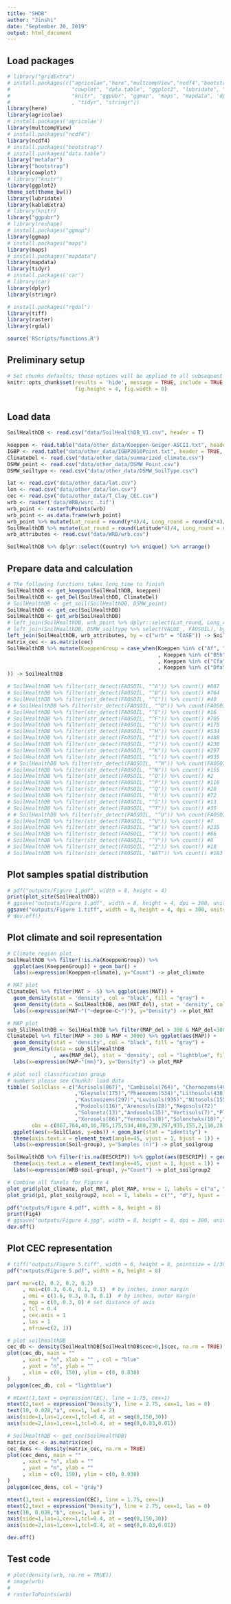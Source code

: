 ```yaml
---
title: "SHDB"
author: "Jinshi"
date: "September 20, 2019"
output: html_document
---
```



## Load packages
```r
# library("gridExtra")
# install.packages(c("agricolae","here","multcompView","ncdf4","bootstrap", "metafor",
#                    "cowplot", "data.table", "ggplot2", "lubridate", "kableExtra",
#                    "knitr", "ggpubr", "ggmap", "maps", "mapdata", 'dplyr'
#                    , "tidyr", "stringr"))
library(here)
library(agricolae)
# install.packages('agricolae')
library(multcompView)
# install.packages("ncdf4")
library(ncdf4)
# install.packages("bootstrap")
# install.packages("data.table")
library("metafor")
library("bootstrap")
library(cowplot)
# library("knitr")
library(ggplot2)
theme_set(theme_bw())
library(lubridate)
library(kableExtra)
# library(knitr)
library("ggpubr")
# library(reshape)
# install.packages("ggmap")
library(ggmap)
# install.packages("maps")
library(maps)
# install.packages("mapdata")
library(mapdata)
library(tidyr)
# install.packages('car')
# library(car)
library(dplyr)
library(stringr)

# install.packages("rgdal")
library(tiff)
library(raster)
library(rgdal)

source('RScripts/functions.R')
```



## Preliminary setup
```r
# Set chunks defaults; these options will be applied to all subsequent chunks
knitr::opts_chunk$set(results = 'hide', message = TRUE, include = TRUE, echo = FALSE, cache = TRUE, warning = FALSE,
                      fig.height = 4, fig.width = 8)
 
```


## Load data
```r

SoilHealthDB <- read.csv("data/SoilHealthDB_V1.csv", header = T)

koeppen <- read.table("data/other_data/Koeppen-Geiger-ASCII.txt", header = TRUE, sep = "")
IGBP <- read.table("data/other_data/IGBP2010Point.txt", header = TRUE, sep = ",")
ClimateDel <- read.csv("data/other_data/summarized_climate.csv")
DSMW_point <- read.csv("data/other_data/DSMW_Point.csv")
DSMW_soiltype <- read.csv("data/other_data/DSMW_SoilType.csv")

lat <- read.csv("data/other_data/lat.csv")
lon <- read.csv("data/other_data/lon.csv")
cec <- read.csv("data/other_data/T_Clay_CEC.csv")
wrb <- raster('data/WRB/wsrc_.tif')
wrb_point <- rasterToPoints(wrb)
wrb_point <- as.data.frame(wrb_point)
wrb_point %>% mutate(Lat_round = round(y*4)/4, Long_round = round(x*4)/4) -> wrb_point
SoilHealthDB %>% mutate(Lat_round = round(Latitude*4)/4, Long_round = round(Longitude*4)/4)
wrb_attributes <- read.csv("data/WRB/wrb.csv")
```

```r
SoilHealthDB %>% dplyr::select(Country) %>% unique() %>% arrange()
```

## Prepare data and calculation
```r
# The following functions takes long time to finish
SoilHealthDB <- get_koeppon(SoilHealthDB, koeppen)
SoilHealthDB <- get_Del(SoilHealthDB, ClimateDel)
# SoilHealthDB <- get_soil(SoilHealthDB, DSMW_point)
SoilHealthDB <- get_cec(SoilHealthDB)
SoilHealthDB <- get_wrb(SoilHealthDB)
# left_join(SoilHealthDB, wrb_point %>% dplyr::select(Lat_round, Long_round, wsrc_), by=c("Lat_round", "Long_round"))
# left_join(SoilHealthDB, DSMW_soiltype %>% select(VALUE_, FAOSOIL), by = c("nDSMW" = "VALUE_")) -> SoilHealthDB # FAO soil classfication
left_join(SoilHealthDB, wrb_attributes, by = c("wrb" = "CASE")) -> SoilHealthDB
matrix_cec <- as.matrix(cec)
SoilHealthDB %>% mutate(KoeppenGroup = case_when(Koeppen %in% c("Af", "Am", "As", "Aw") ~ "Equat"
                                                 , Koeppen %in% c("BSh", "BSk", "BWh") ~ "Arid"
                                                 , Koeppen %in% c("Cfa", "Cfb", "Csa", "Csb", "Cwa", "Cwb") ~ "Temp"
                                                 , Koeppen %in% c("Dfa", "Dfb", "Dfc", "Dwa", "Dwb") ~ "Snow"
)) -> SoilHealthDB

# SoilHealthDB %>% filter(str_detect(FAOSOIL, "^A")) %>% count() #867
# SoilHealthDB %>% filter(str_detect(FAOSOIL, "^B")) %>% count() #764
# SoilHealthDB %>% filter(str_detect(FAOSOIL, "^C")) %>% count() #40
# # SoilHealthDB %>% filter(str_detect(FAOSOIL, "^D")) %>% count(FAOSOIL)
# SoilHealthDB %>% filter(str_detect(FAOSOIL, "^E")) %>% count() #16
# SoilHealthDB %>% filter(str_detect(FAOSOIL, "^F")) %>% count() #705
# SoilHealthDB %>% filter(str_detect(FAOSOIL, "^G")) %>% count() #175
# SoilHealthDB %>% filter(str_detect(FAOSOIL, "^H")) %>% count() #534
# SoilHealthDB %>% filter(str_detect(FAOSOIL, "^I")) %>% count() #480
# SoilHealthDB %>% filter(str_detect(FAOSOIL, "^J")) %>% count() #230
# SoilHealthDB %>% filter(str_detect(FAOSOIL, "^K")) %>% count() #297
# SoilHealthDB %>% filter(str_detect(FAOSOIL, "^L")) %>% count() #935
# # SoilHealthDB %>% filter(str_detect(FAOSOIL, "^M")) %>% count(FAOSOIL)
# SoilHealthDB %>% filter(str_detect(FAOSOIL, "^N")) %>% count() #155
# SoilHealthDB %>% filter(str_detect(FAOSOIL, "^O")) %>% count() #2
# SoilHealthDB %>% filter(str_detect(FAOSOIL, "^P")) %>% count() #116
# SoilHealthDB %>% filter(str_detect(FAOSOIL, "^Q")) %>% count() #28
# SoilHealthDB %>% filter(str_detect(FAOSOIL, "^R")) %>% count() #72
# SoilHealthDB %>% filter(str_detect(FAOSOIL, "^S")) %>% count() #13
# SoilHealthDB %>% filter(str_detect(FAOSOIL, "^T")) %>% count() #35
# # SoilHealthDB %>% filter(str_detect(FAOSOIL, "^U")) %>% count(FAOSOIL)
# SoilHealthDB %>% filter(str_detect(FAOSOIL, "^V")) %>% count() #7
# SoilHealthDB %>% filter(str_detect(FAOSOIL, "^W")) %>% count() #235
# SoilHealthDB %>% filter(str_detect(FAOSOIL, "^X")) %>% count() #86
# SoilHealthDB %>% filter(str_detect(FAOSOIL, "^Y")) %>% count() #8
# SoilHealthDB %>% filter(str_detect(FAOSOIL, "^Z")) %>% count() #18
# SoilHealthDB %>% filter(str_detect(FAOSOIL, "WAT")) %>% count() #183
```


## Plot samples spatial distribution
```r
# pdf("outputs/Figure 1.pdf", width = 8, height = 4)
print(plot_site(SoilHealthDB)) 
# ggsave("outputs/Figure 1.pdf", width = 8, height = 4, dpi = 300, units = "in")
ggsave("outputs/Figure 1.tiff", width = 8, height = 4, dpi = 300, units = "in")
# dev.off()

```


## Plot climate and soil representation
```r
# Climate region plot
SoilHealthDB %>% filter(!is.na(KoeppenGroup)) %>% 
  ggplot(aes(KoeppenGroup)) + geom_bar() +
  labs(x=expression(Koeppen~climate), y="Count") -> plot_climate

# MAT plot
ClimateDel %>% filter(MAT > -5) %>% ggplot(aes(MAT)) +
  geom_density(stat = 'density', col = "black", fill = "gray") +
  geom_density(data = SoilHealthDB, aes(MAT_del), stat = 'density', col = "lightblue", fill = rgb(0,1,1, alpha = 0.5)) +
  labs(x=expression(MAT~"("~degree~C~")"), y="Density") -> plot_MAT

# MAP plot
sub_SlilHealthDB <- SoilHealthDB %>% filter(MAP_del > 300 & MAP_del<3000)
ClimateDel %>% filter(MAP > 300 & MAP < 3000) %>% ggplot(aes(MAP)) +
  geom_density(stat = 'density', col = "black", fill = "gray") +
  geom_density(data = sub_SlilHealthDB
               , aes(MAP_del), stat = 'density', col = "lightblue", fill = rgb(0,1,1, alpha = 0.5)) +
  labs(x=expression(MAP~"(mm)"), y="Density") -> plot_MAP

# plot soil classification group
# numbers please see Chunk3: load data
tibble( SoilClass = c("Acrisols(867)", "Cambisols(764)", "Chernozems(40)" ,"Rendzinas(16)","Ferralsols(705)"
                      ,"Gleysols(175)","Phaeozems(534)","Lithosols(438)","Fluvisols(230)"
                      ,"Kastanozems(297)","Luvisols(935)","Nitosols(155)","Histosols(2)"
                      ,"Podzols(116)","Arenosols(28)","Regosols(72)"
                      ,"Solonetz(13)","Andosols(35)","Vertisols(7)","Planosols(235)"
                      ,"Xerosols(86)","Yermosols(8)","Solonchaks(18)","Wetland(183)"),
        obs = c(867,764,40,16,705,175,534,480,230,297,935,155,2,116,28,72,13,35,7,235,86,8,18,183) ) %>% 
  ggplot(aes(x=SoilClass, y=obs)) + geom_bar(stat = "identity") +
  theme(axis.text.x = element_text(angle=45, vjust = 1, hjust = 1)) +
  labs(x=expression(Soil~group), y="Samples (n)") -> plot_soilgroup

SoilHealthDB %>% filter(!is.na(DESCRIP)) %>% ggplot(aes(DESCRIP)) + geom_bar() +
  theme(axis.text.x = element_text(angle=45, vjust = 1, hjust = 1)) +
  labs(x=expression(WRB~soil~group), y="Count") -> plot_soilgroup2

# Combine all fanels for Figure 4
plot_grid(plot_climate, plot_MAT, plot_MAP, nrow = 1, labels = c("a", "b", "c"), hjust = c(-7.5, -7, -8.5), vjust = 2) -> p1
plot_grid(p1, plot_soilgroup2, ncol = 1, labels = c("", "d"), hjust = -7, vjust = 2) -> Fig4

pdf("outputs/Figure 4.pdf", width = 8, height = 8)
print(Fig4)
# ggsave("outputs/Figure 4.jpg", width = 8, height = 8, dpi = 300, units = "in")
dev.off()
```

## Plot CEC representation
```r
# tiff("outputs/Figure 5.tiff", width = 6, height = 8, pointsize = 1/300, units = 'in', res = 300)
pdf("outputs/Figure 5.pdf", width = 6, height = 8)

par( mar=c(2, 0.2, 0.2, 0.2)
     , mai=c(0.3, 0.6, 0.1, 0.1)  # by inches, inner margin
     , omi = c(1.6, 0.3, 0.3, 0.1)  # by inches, outer margin 
     , mgp = c(0, 0.3, 0) # set distance of axis
     , tcl = 0.4
     , cex.axis = 1
     , las = 1
     , mfrow=c(2, 1))

# plot soilhealthDB
cec_db <- density(SoilHealthDB[SoilHealthDB$cec>0,]$cec, na.rm = TRUE)
plot(cec_db, main = ""
     , xaxt = "n", xlab = "" , col = "blue"
     , yaxt = "n", ylab = ""
     , xlim = c(0, 150), ylim = c(0, 0.030)
)
polygon(cec_db, col = "lightblue")

# mtext(1,text = expression(CEC), line = 1.75, cex=1)
mtext(2,text = expression("Density"), line = 2.75, cex=1, las = 0)
text(10, 0.028,"a", cex=1, lwd = 2)
axis(side=1,las=1,cex=1,tcl=0.4, at = seq(0,150,30))
axis(side=2,las=1,cex=1,tcl=0.4, at = seq(0,0.03,0.01))

# SoilHealthDB <- get_cec(SoilHealthDB)
matrix_cec <- as.matrix(cec)
cec_dens <- density(matrix_cec, na.rm = TRUE)
plot(cec_dens, main = ""
     , xaxt = "n", xlab = ""
     , yaxt = "n", ylab = ""
     , xlim = c(0, 150), ylim = c(0, 0.030)
)
polygon(cec_dens, col = "gray")

mtext(1,text = expression(CEC), line = 1.75, cex=1)
mtext(2,text = expression("Density"), line = 2.75, cex=1, las = 0)
text(10, 0.028,"b", cex=1, lwd = 2)
axis(side=1,las=1,cex=1,tcl=0.4, at = seq(0,150,30))
axis(side=2,las=1,cex=1,tcl=0.4, at = seq(0,0.03,0.01))

dev.off()
```

## Test code
```r
# plot(density(wrb, na.rm = TRUE))
# image(wrb)
# 
# rasterToPoints(wrb)
```

